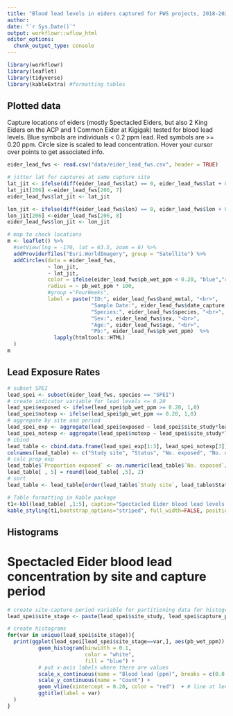 ```yaml
---
title: "Blood lead levels in eiders captured for FWS projects, 2018-2022"
author: 
date: "`r Sys.Date()`"
output: workflowr::wflow_html
editor_options:
  chunk_output_type: console
---
```


```r
library(workflowr)
library(leaflet)
library(tidyverse)
library(kableExtra) #formatting tables

```

## Plotted data
Capture locations of eiders (mostly Spectacled Eiders, but also 2 King Eiders on the ACP and 1 Common Eider at Kigigak) tested for blood lead levels. Blue symbols are individuals < 0.2 ppm lead. Red symbols are >= 0.20 ppm. Circle size is scaled to lead concentration. Hover your cursor over points to get associated info. 

```r
eider_lead_fws <- read.csv("data/eider_lead_fws.csv", header = TRUE)

# jitter lat for captures at same capture site
lat_jit <- ifelse(diff(eider_lead_fws$lat) == 0, eider_lead_fws$lat + 0.001, eider_lead_fws$lat)
lat_jit[206] <-eider_lead_fws[206, 7]
eider_lead_fws$lat_jit <- lat_jit

lon_jit <- ifelse(diff(eider_lead_fws$lon) == 0, eider_lead_fws$lon + 0.001, eider_lead_fws$lon)
lon_jit[206] <-eider_lead_fws[206, 8]
eider_lead_fws$lon_jit <- lon_jit

# map to check locations
m <- leaflet() %>%
  #setView(lng = -170, lat = 63.5, zoom = 6) %>%
  addProviderTiles("Esri.WorldImagery", group = "Satellite") %>%
  addCircles(data = eider_lead_fws,
             ~ lon_jit,
             ~ lat_jit,
             color = ifelse(eider_lead_fws$pb_wet_ppm < 0.20, "blue","red"),
             radius = ~ pb_wet_ppm * 100,
             #group ="FourWeeks",
             label = paste("ID:", eider_lead_fws$band_metal, "<br>",
                           "Sample Date:", eider_lead_fws$date_capture, "<br>",
                           "Species:", eider_lead_fws$species, "<br>",
                           "Sex:", eider_lead_fws$sex, "<br>",
                           "Age:", eider_lead_fws$age, "<br>",
                           "Pb:", eider_lead_fws$pb_wet_ppm)  %>%
               lapply(htmltools::HTML)
  )
m
```

## Lead Exposure Rates

```r
# subset SPEI
lead_spei <- subset(eider_lead_fws, species == "SPEI")
# create indicator variable for lead levels <= 0.20
lead_spei$exposed <- ifelse(lead_spei$pb_wet_ppm >= 0.20, 1,0)
lead_spei$notexp <- ifelse(lead_spei$pb_wet_ppm <= 0.20, 1,0)
# aggregate by site and period
lead_spei_exp <- aggregate(lead_spei$exposed ~ lead_spei$site_study*lead_spei$capture_period, FUN = "sum")
lead_spei_notexp <- aggregate(lead_spei$notexp ~ lead_spei$site_study*lead_spei$capture_period, FUN = "sum")
# cbind 
lead_table <- cbind.data.frame(lead_spei_exp[1:3], lead_spei_notexp[3])
colnames(lead_table) <- c("Study site", "Status", "No. exposed", "No. unexposed")
# calc prop exp
lead_table$`Proportion exposed` <- as.numeric(lead_table$`No. exposed`/(lead_table$`No. exposed`+lead_table$`No. unexposed`))
lead_table[ , 5] = round(lead_table[ ,5], 2)
# sort
lead_table <- lead_table[order(lead_table$`Study site`, lead_table$Status, decreasing = FALSE), ]

# Table formatting in Kable package
t1<-kbl(lead_table[ ,1:5], caption="Spectacled Eider blood lead levels above 0.20 ppm (exposed) and below 0.20 ppm (unexposed) from samples collected on the Yukon-Kuskokwim Delta and Arctic Coastal Plain, Alaska, 2018-2022.")
kable_styling(t1,bootstrap_options="striped", full_width=FALSE, position="center")
```

## Histograms 
# Spectacled Eider blood lead concentration by site and capture period

```r
# create site-capture period variable for partitioning data for histograms
lead_spei$site_stage <- paste(lead_spei$site_study, lead_spei$capture_period, sep = "_")

# create histograms
for(var in unique(lead_spei$site_stage)){
  print(ggplot(lead_spei[lead_spei$site_stage==var,], aes(pb_wet_ppm)) +
          geom_histogram(binwidth = 0.1, 
                         color = "white", 
                         fill = "blue") +
          # put x-axis labels where there are values
          scale_x_continuous(name = "Blood lead (ppm)", breaks = c(0.0, 0.15, 0.1, 0.2, 0.3, 0.4, 0.5, 0.8, 0.9, 1.1, 1.4, 1.5, 2.0, 3.3, 8.9)) +
          scale_y_continuous(name = "Count") +
          geom_vline(xintercept = 0.20, color = "red")  + # line at level interpreted as indicating exposure
          ggtitle(label = var)
  )
}
```
